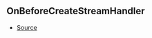 ## OnBeforeCreateStreamHandler



- [Source](https://github.com/Androz2091/discord-player/blob/a0c651a/packages/discord-player/src/Structures/GuildQueue.ts#L55)